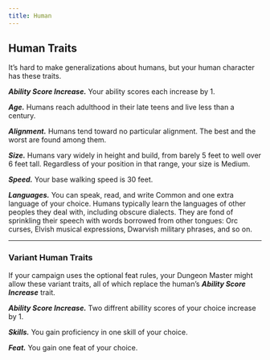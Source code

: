 ```yaml
---
title: Human
---
```


## Human Traits

It’s hard to make generalizations about humans, but your human character has these traits.

**_Ability Score Increase._** Your ability scores each increase by 1.

**_Age._** Humans reach adulthood in their late teens and live less than a century.

**_Alignment._** Humans tend toward no particular alignment. The best and the worst are found among them.

**_Size._** Humans vary widely in height and build, from barely 5 feet to well over 6 feet tall. Regardless of your position in that range, your size is Medium.

**_Speed._** Your base walking speed is 30 feet.

**_Languages._** You can speak, read, and write Common and one extra language of your choice. Humans typically learn the languages of other peoples they deal with, including obscure dialects. They are fond of sprinkling their speech with words borrowed from other tongues: Orc curses, Elvish musical expressions, Dwarvish military phrases, and so on.

---

### Variant Human Traits

If your campaign uses the optional feat rules, your Dungeon Master might allow these variant traits, all of which replace the human’s **_Ability Score Increase_** trait.

**_Ability Score Increase._** Two diffrent abillity scores of your choice increase by 1.

**_Skills._** You gain proficiency in one skill of your choice.

**_Feat._** You gain one feat of your choice.
